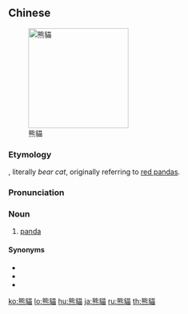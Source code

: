 {{also|熊猫}}
==Chinese==
{{zh-forms|s=熊猫}}
[[Image:Panda.jpg|200px|thumb|right|熊貓]]

===Etymology===
{{zh-compound|熊|貓|bear|cat}}, literally ''bear cat'', originally referring to [[red panda]]s.

===Pronunciation===
{{zh-pron
|m=xióngmāo,er=y
|c=hung4 maau1
|mn=hîm-niau
|w=3hhion mau
|ma=Zh-xióngmao.ogg
|cat=n
}}

===Noun===
{{zh-noun}}

# [[panda]]

====Synonyms====
* {{zh-l|大熊貓}}
* {{zh-l|貓熊}}
* {{zh-l|大貓熊}}

{{zh-cat|Mammals}}

[[ko:熊貓]]
[[lo:熊貓]]
[[hu:熊貓]]
[[ja:熊貓]]
[[ru:熊貓]]
[[th:熊貓]]